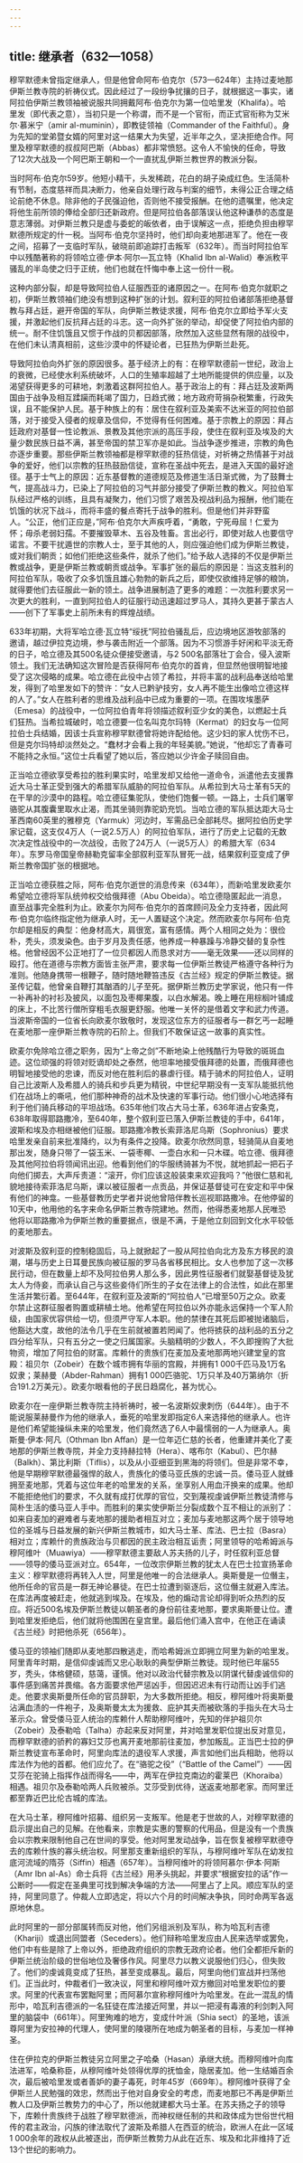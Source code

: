 ```yaml
---
---
---
```

title: 继承者（632—1058）
---




穆罕默德未曾指定继承人，但是他曾命阿布·伯克尔（573—624年）主持过麦地那伊斯兰教寺院的祈祷仪式。因此经过了一段纷争扰攘的日子，就根据这一事实，诸阿拉伯伊斯兰教领袖被说服共同拥戴阿布·伯克尔为第一位哈里发（Khalifa）。哈里发（即代表之意），当初只是一个称谓，而不是一个官衔，而正式官衔称为艾米尔·慕米宁（amir al-muminin），即教徒领袖（Commander of the Faithful）。身为先知的堂弟暨女婿的阿里对这一结果大为失望，近半年之久，坚决拒绝合作。阿里及穆罕默德的叔叔阿巴斯（Abbas）都非常愤怒。这令人不愉快的任命，导致了12次大战及一个阿巴斯王朝和一个一直扰乱伊斯兰教世界的教派分裂。

当时阿布·伯克尔59岁。他短小精干，头发稀疏，花白的胡子染成红色。生活简朴有节制，态度慈祥而具决断力，他亲自处理行政与判案的细节，未得公正合理之结论前绝不休息。除非他的子民强迫他，否则他不接受报酬。在他的遗嘱里，他决定将他生前所领的俸给全部归还新政府。但是阿拉伯各部落误认他这种谦恭的态度是意志薄弱。对伊斯兰教只是虚与委蛇的皈依者，由于误解这一点，拒绝负担由穆罕默德所规定的什一税。当阿布·伯克尔坚持时，他们却向麦地那进军了。他在一夜之间，招募了一支临时军队，破晓前即追踪打击叛军（632年）。而当时阿拉伯军中以残酷著称的将领哈立德·伊本·阿尔—瓦立特（Khalid Ibn al-Walid）奉派敉平骚乱的半岛使之归于正统，他们也就在忏悔中奉上这一份什一税。

这种内部分裂，却是导致阿拉伯人征服西亚的诸原因之一。在阿布·伯克尔就职之初，伊斯兰教领袖们绝没有想到这种扩张的计划。叙利亚的阿拉伯诸部落拒绝基督教与拜占廷，避开帝国的军队，向伊斯兰教徒求援，阿布·伯克尔立即给予军火支援，并激起他们反抗拜占廷的斗志。这一向外扩张的举动，却促使了阿拉伯内部的统一。耐不住饥饿且又惯于作战的贝都因部落，欣然加入这些显然有限的战役中，在他们未认清真相前，这些沙漠中的怀疑论者，已狂热为伊斯兰赴死。

导致阿拉伯向外扩张的原因很多。基于经济上的有：在穆罕默德前一世纪，政治上的衰微，已经使水利系统破坏，人口的生殖率超越了土地所能提供的供应量，以及渴望获得更多的可耕地，刺激着这群阿拉伯人。基于政治上的有：拜占廷及波斯两国由于战争及相互蹂躏而耗竭了国力，日趋式微；地方政府苛捐杂税繁重，行政失误，且不能保护人民。基于种族上的有：居住在叙利亚及美索不达米亚的阿拉伯部落，对于接受入侵者的规章及信仰，不觉得有任何困难。基于宗教上的原因：拜占廷政府对基督一性论教派、景教及其他宗派的高压手段，使住在叙利亚及埃及的大量少数民族日益不满，甚至帝国的禁卫军亦是如此。当战争逐步推进，宗教的角色亦逐步重要。那些伊斯兰教领袖都是穆罕默德的狂热信徒，对祈祷之热情甚于对战争的爱好，他们以宗教的狂热鼓励信徒，宣称在圣战中死去，是进入天国的最好途径。基于士气上的原因：近东基督教的道德规范及修道生活日渐式微，为了鼓舞士气，提高战斗力，已染上了阿拉伯的习气并部分接受了伊斯兰教的教义。阿拉伯军队经过严格的训练，且具有凝聚力，他们习惯了艰苦及视战利品为报酬，他们能在饥饿的状况下战斗，而将丰盛的餐点寄托于战争的胜利。但是他们并非野蛮人。“公正，他们正应是，”阿布·伯克尔大声疾呼着，“勇敢，宁死毋屈！仁爱为怀；毋杀老弱妇孺。不要摧毁草木、五谷及牲畜。言出必行，即使对敌人也要信守诺言。不要干扰遁世的宗教人士，至于其他的人，则应强迫他们成为伊斯兰教徒，或对我们朝贡；如他们拒绝这些条件，就杀了他们。”给予敌人选择的不仅是伊斯兰教或战争，更是伊斯兰教或朝贡或战争。军事扩张的最后的原因是：当这支胜利的阿拉伯军队，吸收了众多饥饿且雄心勃勃的新兵之后，即使仅欲维持足够的粮饷，就得要他们去征服此一新的领土。战争进展制造了更多的难题：一次胜利要求另一次更大的胜利，一直到阿拉伯人的征服行动迅速超过罗马人，其持久更甚于蒙古人——创下了军事史上前所未有的辉煌战绩。

633年初期，大将军哈立德·瓦立特“绥抚”阿拉伯骚乱后，应边境地区游牧部落的邀请，越过伊拉克边境，参与袭击附近一个部落。因为不习惯游手好闲和平淡无奇的日子，哈立德及其500名徒众便接受邀请，与2 500名部落壮丁会合，侵入波斯领土。我们无法确知这次冒险是否获得阿布·伯克尔的首肯，但显然他很明智地接受了这次侵略的成果。哈立德在此役中占领了希拉，并将丰富的战利品奉送给哈里发，得到了哈里发如下的赞许：“女人已黔驴技穷，女人再不能生出像哈立德这样的人了。”女人在胜利者的思维及战利品中已成为重要的一项。在围攻埃墨萨（Emesa）的战役中，一位阿拉伯青年将领描述叙利亚少女的美色，以燃起士兵们狂热。当希拉城破时，哈立德要一位名叫克尔玛特（Kermat）的妇女与一位阿拉伯士兵结婚，因该士兵宣称穆罕默德曾将她许配给他。这少妇的家人忧伤不已，但是克尔玛特却淡然处之。“蠢材才会看上我的年轻美貌。”她说，“他却忘了青春可不能持之永恒。”这位士兵看望了她以后，答应她以少许金子赎回自由。

正当哈立德欲享受希拉的胜利果实时，哈里发却又给他一道命令，派遣他去支援靠近大马士革正受到强大的希腊军队威胁的阿拉伯军队。从希拉到大马士革有5天的在干旱的沙漠中的路程。哈立德征集驼队，使他们饱餐一顿。一路上，士兵们屠宰骆驼从其腹囊里取水止渴，而其坐骑则靠驼奶充饥。当哈立德的军队抵达距大马士革西南60英里的雅穆克（Yarmuk）河边时，军需品已全部耗尽。据阿拉伯历史学家记载，这支仅4万人（一说2.5万人）的阿拉伯军队，进行了历史上记载的无数次决定性战役中的一次战役，击败了24万人（一说5万人）的希腊大军（634年）。东罗马帝国皇帝赫勒克留率全部叙利亚军队冒死一战，结果叙利亚变成了伊斯兰教帝国扩张的根据地。

正当哈立德获胜之际，阿布·伯克尔逝世的消息传来（634年），而新哈里发欧麦尔希望哈立德将军队统帅权交给俄拜德（Abu Obeida）。哈立德隐匿起此一消息，直至战事完全胜利为止。欧麦尔为阿布·伯克尔的首席顾问及全力支持者，因此阿布·伯克尔临终指定他为继承人时，无一人置疑这个决定。然而欧麦尔与阿布·伯克尔却是相反的典型：他身材高大，肩很宽，富有感情。两个人相同之处为：很俭朴，秃头，须发染色。由于岁月及责任感，他养成一种暴躁与冷静交替的复杂性格。他曾经因不公正地打了一位贝都因人而恳求对方——毫无效果——还以同样的殴打。他在道德与宗教方面皆主张严肃，要求每一位伊斯兰教徒严格遵守各种行为准则。他随身携带一根鞭子，随时随地鞭笞违反《古兰经》规定的伊斯兰教徒。据圣传记载，他曾亲自鞭打其酗酒的儿子至死。据伊斯兰教历史学家说，他只有一件一补再补的衬衫及披风，以面包及枣椰果腹，以白水解渴。晚上睡在用棕榈叶铺成的床上，不比苦行僧所穿粗毛衣服更舒服。他唯一关怀的是借着文字和武力传道。当波斯帝国的一位省长向欧麦尔致敬时，发现这位东方的征服者与一群乞丐一起睡在麦地那一座伊斯兰教寺院的石阶上。但我们不敢保证这一故事的真实性。

欧麦尔免除哈立德之职务，因为“上帝之剑”不断地染上他残酷行为导致的斑斑血迹。这位顽强的将领对贬谪却处之泰然，他坦率地接受俄拜德的处置，而俄拜德也明智地接受他的忠谏，而反对他在胜利后的暴虐行径。精于骑术的阿拉伯人，证明自己比波斯人及希腊人的骑兵和步兵更为精锐，中世纪早期没有一支军队能抵抗他们在战场上的嘶吼，他们那种神奇的战术及快速的军事行动。他们很小心地选择有利于他们骑兵移动的平坦战场。635年他们攻占大马士革，636年进占安条克，638年取得耶路撒冷，至640年，整个叙利亚已落入伊斯兰教徒的手中，641年，波斯和埃及亦相继被他们征服。耶路撒冷教长索菲洛尼乌斯（Sophronius）要求哈里发亲自前来批准降约，以为有条件之投降。欧麦尔欣然同意，轻骑简从自麦地那出发，随身只带了一袋玉米、一袋枣椰、一壶白水和一只木碟。哈立德、俄拜德及其他阿拉伯将领闻讯出迎。他看到他们的华服绣骑甚为不悦，就地抓起一把石子向他们掷去，大声斥责道：“滚开，你们应该这般装束来欢迎我吗？”他很仁慈和礼貌地接待索菲洛尼乌斯，课以被征服者一点贡品，并保证基督徒可在安定和平中保有他们的神龛。一些基督教历史学者并说他曾陪伴教长巡视耶路撒冷。在他停留的10天中，他用他的名字来命名伊斯兰教寺院建地。然而，他得悉麦地那人民唯恐他将以耶路撒冷为伊斯兰教的重要据点，很是不满，于是他立刻回到文化水平较低的麦地那去。

对波斯及叙利亚的控制稳固后，马上就掀起了一股从阿拉伯向北方及东方移民的浪潮，堪与历史上日耳曼民族向被征服的罗马各省移民相比。女人也参加了这一次移民行动，但在数量上却不及阿拉伯男人那么多，因此男性征服者们就娶基督徒及犹太人为侍妾，而承认自己与这些妾侍们所生的子女在法律上的合法性，如此在那里生活并繁衍着。至644年，在叙利亚及波斯的“阿拉伯人”已增至50万之众。欧麦尔禁止这群征服者购置或耕植土地。他希望在阿拉伯以外亦能永远保持一个军人阶级，由国家优容供给一切，但须严守军人本职。他的禁律在其死后即被抛诸脑后，他豁达大度，故他的法令几乎在生前就被置若罔闻了。他将掳获的战利品的五分之四分给军队，只有五分之一使之归属国家。头脑精明的少数人，不久即搜购了大批物资，增加了阿拉伯的财富。库赖什的贵族们在麦加及麦地那两地兴建堂皇的宫殿：祖贝尔（Zobeir）在数个城市拥有华丽的宫殿，并拥有1 000千匹马及1万名奴隶；莱赫曼（Abder-Rahman）拥有1 000匹骆驼、1万只羊及40万第纳尔（折合191.2万美元）。欧麦尔眼看他的子民日趋腐化，甚为忧心。

欧麦尔在一座伊斯兰教寺院主持祈祷时，被一名波斯奴隶刺伤（644年）。由于不能说服莱赫曼作为他的继承人，垂死的哈里发即指定6人来选择他的继承人。也许是他们希望能操纵未来的哈里发，他们竟然选了6人中最懦弱的一人为继承人。奥斯曼·伊本·阿凡（Othman Ibn Affan）是一位年迈仁慈的长者，他重建并美化了麦地那的伊斯兰教寺院，并全力支持赫拉特（Hera）、喀布尔（Kabul）、巴尔赫（Balkh）、第比利斯（Tiflis），以及从小亚细亚到黑海的将领们。但是非常不幸，他是早期穆罕默德最强悍的敌人，贵族化的倭马亚氏族的忠诚一员。倭马亚人就蜂拥至麦地那，凭着与这位年老的哈里发的关系，坐享别人用血汗换来的成果。他却不能拒绝他们的要求，不久就有成打优厚的官位，交到蔑视虔诚伊斯兰教徒清修与简朴生活的倭马亚人手中。而胜利的果实使伊斯兰分裂成数个互不相让的派别了：如来自麦加的避难者与麦地那的援助者相互对立；麦加与麦地那这两个居于领导地位的圣城与日益发展的新兴伊斯兰教城市，如大马士革、库法、巴士拉（Basra）相对立；库赖什的贵族政治与贝都因的民主政治相互诟责；阿里领导的哈希姆派与穆阿维叶（Muawiya）——穆罕默德主要敌人苏夫扬的儿子，时任叙利亚总督——领导的倭马亚派对立。654年，一位改宗伊斯兰教的犹太人在巴士拉宣扬革命主义：穆罕默德将再转入人世，阿里是他唯一的合法继承人。奥斯曼是一位僭主，他所任命的官员是一群无神论暴徒。在巴士拉遭到驱逐后，这位僭主就避入库法。在库法再度被赶走，他就逃到埃及。在埃及，他的煽动言论却得到听众热烈的反应。将近500名埃及伊斯兰教徒以朝圣者的身份前往麦地那，要求奥斯曼让位。遭到哈里发拒绝后，他们就将他围困在皇宫里。最后他们涌入宫中，在他正在诵读《古兰经》时把他杀死（656年）。

倭马亚的领袖们随即从麦地那四散逃走，而哈希姆派立即拥立阿里为新的哈里发。阿里青年时期，是信仰虔诚而又忠心耿耿的典型伊斯兰教徒。现时他已年届55岁，秃头，体格健硕，慈蔼，谨慎。他对以政治代替宗教及以阴谋代替虔诚信仰的事件感到痛苦并畏缩。各方面要求他严惩凶手，但因迟迟未有行动而让凶手们逃走。他要求奥斯曼所任命的官员辞职，为大多数所拒绝。相反，穆阿维叶将奥斯曼沾满血渍的一件袍子，及奥斯曼太太为援救、庇护其夫而被砍落的手指头在大马士革示众。曾受倭马亚人统治的库赖什人帮助穆阿维叶，先知的伴护祖贝尔（Zobeir）及泰勒哈（Talha）亦起来反对阿里，并对哈里发职位提出反对意见，而穆罕默德的骄矜的寡妇艾莎也离开麦地那前往麦加，参加叛乱。正当巴士拉的伊斯兰教徒宣布革命时，阿里向库法的退役军人求援，声言如他们出兵相助，他将以库法作为他的首都。他们应允了。在“骆驼之役”（“Battle of the Camel”）——因艾莎在驼骑上指挥作战而得名——中，两军在伊拉克南边的霍莱巴（Khoraiba）相遇。祖贝尔及泰勒哈两人兵败被杀。艾莎受到优待，送返麦地那老家。而阿里迁都至靠近巴比伦古城的库法。

在大马士革，穆阿维叶招募、组织另一支叛军。他是老于世故的人，对穆罕默德的启示提出自己的见解。在他看来，宗教是实惠的警察的代用品，但是没有一个贵族会以宗教来限制他自己在世间的享受。他对阿里发动战争，旨在恢复被穆罕默德夺去的库赖什族的寡头统治权。阿里那支重新组织的军队，与穆阿维叶军队在幼发拉底河流域的隋芬（Siffin）相遇（657年）。当穆阿维叶的将领阿慕尔·伊本·阿斯（Amr Ibn al-As）命士兵将《古兰经》用矛头挑起，并要求“根据安拉的话”作一公断时——假定在圣典里可找到解决争端的方法——阿里占了上风。顺应军队的坚持，阿里同意了。仲裁人立即选定，将以六个月的时间解决争执，同时命两军各返原地休息。

此时阿里的一部分部属转而反对他，他们另组派别及军队，称为哈瓦利吉德（Khariji）或退出同盟者（Seceders）。他们辩称哈里发应由人民来选举或罢免，他们中有些是除了上帝以外，拒绝政府组织的宗教无政府论者。他们全都拒斥新的伊斯兰统治阶级的世俗地位及奢侈作风。阿里尽力以教义说服他们归心，但失败了。他们的虔诚竟变成了狂热，甚至变成暴乱。最后，阿里向他们宣战并扫荡他们。正当此时，仲裁者们一致决议，阿里和穆阿维叶双方撤回对哈里发职位的要求。阿里的代表宣布罢黜阿里；而阿慕尔宣称穆阿维叶为哈里发。在此一混乱的情形中，哈瓦利吉德派的一名狂徒在库法接近阿里，并以一把浸有毒液的利剑刺入阿里的脑袋中（661年）。阿里殉难的地方，变成什叶派（Shia sect）的圣地，该派尊阿里为安拉神的代理人，使阿里的陵寝所在地成为朝圣者的目标，与麦加一样神圣。

住在伊拉克的伊斯兰教徒另立阿里之子哈桑（Hasan）承继大统。而穆阿维叶向库法进军，哈桑称臣，从穆阿维叶处领得优厚的抚恤金，隐居麦加。他一生结婚百余次，最后被哈里发或者善妒的妻子毒死，时年45岁（669年）。穆阿维叶获得了全伊斯兰人民勉强的效忠，然而出于他对自身安全的考虑，而麦地那已不再是伊斯兰教人口及伊斯兰教势力的中心了，所以他就建都大马士革。在苏夫扬之子的领导下，库赖什贵族终于战胜了穆罕默德派，而神权继任制的共和政体成为世俗世代相传的君主政治，闪族的律法取代了波斯及希腊人在西亚的统治，欧洲人在此一区域1 000余年的政权从此被逐出，而伊斯兰教势力从此在近东、埃及和北非维持了近13个世纪的影响力。